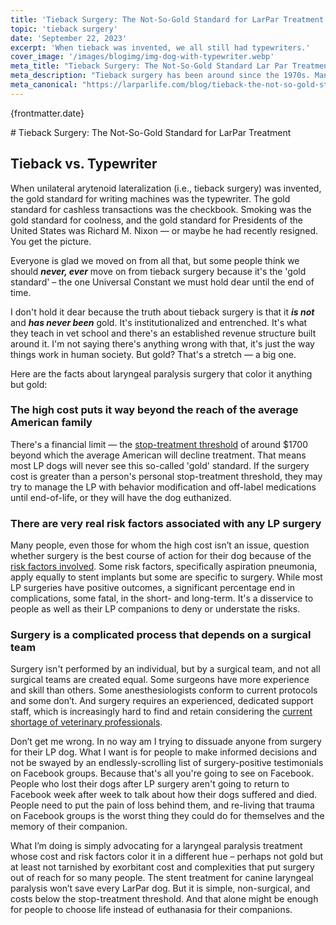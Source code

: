 ```yaml
---
title: 'Tieback Surgery: The Not-So-Gold Standard for LarPar Treatment'
topic: 'tieback surgery'
date: 'September 22, 2023'
excerpt: 'When tieback was invented, we all still had typewriters.'
cover_image: '/images/blogimg/img-dog-with-typewriter.webp'
meta_title: "Tieback Surgery: The Not-So-Gold Standard Lar Par Treatment" 
meta_description: "Tieback surgery has been around since the 1970s. Many people think it's time to move on to less invasive treatments." 
meta_canonical: "https://larparlife.com/blog/tieback-the-not-so-gold-standard"
---
```


<div className='post-head'>
  <p className='post-date'>{frontmatter.date}</p>
  # Tieback Surgery: The Not-So-Gold Standard for LarPar Treatment
</div>

<HeroImage src='/images/blogimg/img-dog-with-typewriter.webp'  alt="Tieback vs Typewriters"/>

## Tieback vs. Typewriter

When unilateral arytenoid lateralization (i.e., tieback surgery) was invented, the gold standard for writing machines was the typewriter. The gold standard for cashless transactions was the checkbook. Smoking was the gold standard for coolness, and the gold standard for Presidents of the United States was Richard M. Nixon &mdash; or maybe he had recently resigned. You get the picture.

Everyone is glad we moved on from all that, but some people think we should _**never, ever**_ move on from tieback surgery because it's the 'gold standard' – the one Universal Constant we must hold dear until the end of time.

I don't hold it dear because the truth about tieback surgery is that it _**is not**_ and _**has never been**_ gold. It's institutionalized and entrenched. It's what they teach in vet school and there's an established revenue structure built around it. I'm not saying there's anything wrong with that, it's just the way things work in human society. But gold? That's a stretch &mdash; a big one.

Here are the facts about laryngeal paralysis surgery that color it anything but gold:

### The high cost puts it way beyond the reach of the average American family

There's a financial limit &mdash; the <a href="https://www.dvm360.com/view/veterinary-practices-performing-more-euthanasias-despite-increase-stop-treatment-point" className="link-dark" target="_blank" rel="noreferrer noopener">stop-treatment threshold</a> of around $1700 beyond which the average American will decline treatment. That means most LP dogs will never see this so-called 'gold' standard. If the surgery cost is greater than a person's personal stop-treatment threshold, they may try to manage the LP with behavior modification and off-label medications until end-of-life, or they will have the dog euthanized. 

### There are very real risk factors associated with any LP surgery

Many people, even those for whom the high cost isn’t an issue, question whether surgery is the best course of action for their dog because of the <a href='/patients/treatment/surgery' className='link-dark' target='_blank'>risk factors involved</a>. Some risk factors, specifically aspiration pneumonia, apply equally to stent implants but some are specific to surgery. While most LP surgeries have positive outcomes, a significant percentage end in complications, some fatal, in the short- and long-term. It's a disservice to people as well as their LP companions to deny or understate the risks.

### Surgery is a complicated process that depends on a surgical team

Surgery isn't performed by an individual, but by a surgical team, and not all surgical teams are created equal. Some surgeons have more experience and skill than others. Some anesthesiologists conform to current protocols and some don’t. And surgery requires an experienced, dedicated support staff, which is increasingly hard to find and retain considering the <a href="https://www.avma.org/javma-news/2021-09-15/are-we-veterinary-workforce-crisis" className="link-dark" target="_blank" rel="noreferrer noopener">current shortage of veterinary professionals</a>. 

Don’t get me wrong. In no way am I trying to dissuade anyone from surgery for their LP dog. What I want is for people to make informed decisions and not be swayed by an endlessly-scrolling list of surgery-positive testimonials on Facebook groups. Because that's all you're going to see on Facebook. People who lost their dogs after LP surgery aren't going to return to Facebook week after week to talk about how their dogs suffered and died. People need to put the pain of loss behind them, and re-living that trauma on Facebook groups is the worst thing they could do for themselves and the memory of their companion.

What I’m doing is simply advocating for a laryngeal paralysis treatment whose cost and risk factors color it in a different hue – perhaps not gold but at least not tarnished by exorbitant cost and complexities that put surgery out of reach for so many people. The stent treatment for canine laryngeal paralysis won’t save every LarPar dog. But it is simple, non-surgical, and costs below the stop-treatment threshold. And that alone might be enough for people to choose life instead of euthanasia for their companions.





  

